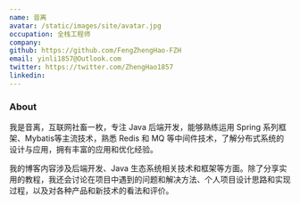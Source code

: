 ```yaml
---
name: 音离
avatar: /static/images/site/avatar.jpg
occupation: 全栈工程师
company: 
github: https://github.com/FengZhengHao-FZH
email: yinli1857@Outlook.com
twitter: https://twitter.com/ZhengHao1857
linkedin: 
---
```


### About

我是音离，互联网社畜一枚，专注 Java 后端开发，能够熟练运用 Spring 系列框架、Mybatis等主流技术，熟悉 Redis 和 MQ 等中间件技术，了解分布式系统的设计与应用，拥有丰富的应用和优化经验。

我的博客内容涉及后端开发、Java 生态系统相关技术和框架等方面。除了分享实用的教程，我还会讨论在项目中遇到的问题和解决方法、个人项目设计思路和实现过程，以及对各种产品和新技术的看法和评价。

